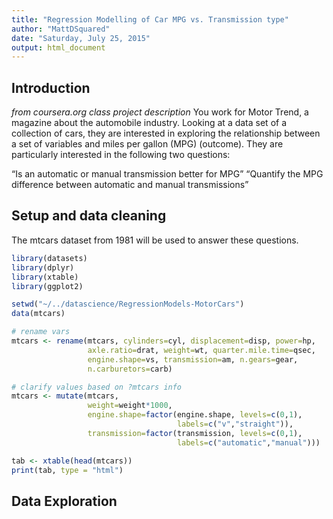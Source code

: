 ```yaml
---
title: "Regression Modelling of Car MPG vs. Transmission type"
author: "MattDSquared"
date: "Saturday, July 25, 2015"
output: html_document
---
```


## Introduction
_from coursera.org class project description_
You work for Motor Trend, a magazine about the automobile industry. Looking at a data set of a collection of cars, they are interested in exploring the relationship between a set of variables and miles per gallon (MPG) (outcome). They are particularly interested in the following two questions:

"Is an automatic or manual transmission better for MPG"
"Quantify the MPG difference between automatic and manual transmissions"

## Setup and data cleaning

The mtcars dataset from 1981 will be used to answer these questions. 

```r
library(datasets)
library(dplyr)
library(xtable)
library(ggplot2)

setwd("~/../datascience/RegressionModels-MotorCars")
data(mtcars)
```

```r
# rename vars
mtcars <- rename(mtcars, cylinders=cyl, displacement=disp, power=hp, 
                 axle.ratio=drat, weight=wt, quarter.mile.time=qsec, 
                 engine.shape=vs, transmission=am, n.gears=gear, 
                 n.carburetors=carb)

# clarify values based on ?mtcars info
mtcars <- mutate(mtcars,
                 weight=weight*1000,
                 engine.shape=factor(engine.shape, levels=c(0,1), 
                                     labels=c("v","straight")),
                 transmission=factor(transmission, levels=c(0,1),
                                     labels=c("automatic","manual")))
```

```r
tab <- xtable(head(mtcars))
print(tab, type = "html")
```

## Data Exploration

